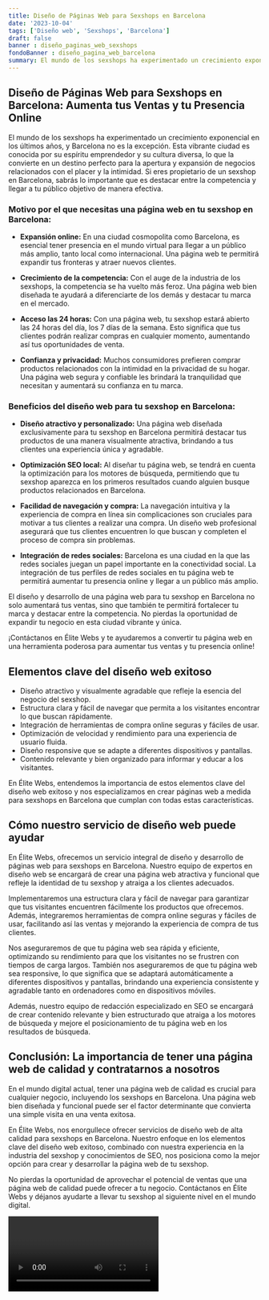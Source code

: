 ```yaml
---
title: Diseño de Páginas Web para Sexshops en Barcelona
date: '2023-10-04'
tags: ['Diseño web', 'Sexshops', 'Barcelona']
draft: false
banner : diseño_paginas_web_sexshops
fondoBanner : diseño_pagina_web_barcelona
summary: El mundo de los sexshops ha experimentado un crecimiento exponencial en los últimos años, y Barcelona no es la excepción. Esta vibrante ciudad es conocida por su espíritu emprendedor y su cultura diversa, lo que la convierte en un destino perfecto para la apertura y expansión de negocios relacionados con el placer y la intimidad. Si eres propietario de un sexshop en Barcelona, sabrás lo importante que es destacar entre la competencia y llegar a tu público objetivo de manera efectiva.
---
```


## Diseño de Páginas Web para Sexshops en Barcelona: Aumenta tus Ventas y tu Presencia Online

El mundo de los sexshops ha experimentado un crecimiento exponencial en los últimos años, y Barcelona no es la excepción. Esta vibrante ciudad es conocida por su espíritu emprendedor y su cultura diversa, lo que la convierte en un destino perfecto para la apertura y expansión de negocios relacionados con el placer y la intimidad. Si eres propietario de un sexshop en Barcelona, sabrás lo importante que es destacar entre la competencia y llegar a tu público objetivo de manera efectiva.

### Motivo por el que necesitas una página web en tu sexshop en Barcelona:

- **Expansión online:** En una ciudad cosmopolita como Barcelona, es esencial tener presencia en el mundo virtual para llegar a un público más amplio, tanto local como internacional. Una página web te permitirá expandir tus fronteras y atraer nuevos clientes.

- **Crecimiento de la competencia:** Con el auge de la industria de los sexshops, la competencia se ha vuelto más feroz. Una página web bien diseñada te ayudará a diferenciarte de los demás y destacar tu marca en el mercado.

- **Acceso las 24 horas:** Con una página web, tu sexshop estará abierto las 24 horas del día, los 7 días de la semana. Esto significa que tus clientes podrán realizar compras en cualquier momento, aumentando así tus oportunidades de venta.

- **Confianza y privacidad:** Muchos consumidores prefieren comprar productos relacionados con la intimidad en la privacidad de su hogar. Una página web segura y confiable les brindará la tranquilidad que necesitan y aumentará su confianza en tu marca.

### Beneficios del diseño web para tu sexshop en Barcelona:

- **Diseño atractivo y personalizado:** Una página web diseñada exclusivamente para tu sexshop en Barcelona permitirá destacar tus productos de una manera visualmente atractiva, brindando a tus clientes una experiencia única y agradable.

- **Optimización SEO local:** Al diseñar tu página web, se tendrá en cuenta la optimización para los motores de búsqueda, permitiendo que tu sexshop aparezca en los primeros resultados cuando alguien busque productos relacionados en Barcelona.

- **Facilidad de navegación y compra:** La navegación intuitiva y la experiencia de compra en línea sin complicaciones son cruciales para motivar a tus clientes a realizar una compra. Un diseño web profesional asegurará que tus clientes encuentren lo que buscan y completen el proceso de compra sin problemas.

- **Integración de redes sociales:** Barcelona es una ciudad en la que las redes sociales juegan un papel importante en la conectividad social. La integración de tus perfiles de redes sociales en tu página web te permitirá aumentar tu presencia online y llegar a un público más amplio.

El diseño y desarrollo de una página web para tu sexshop en Barcelona no solo aumentará tus ventas, sino que también te permitirá fortalecer tu marca y destacar entre la competencia. No pierdas la oportunidad de expandir tu negocio en esta ciudad vibrante y única.

¡Contáctanos en Élite Webs y te ayudaremos a convertir tu página web en una herramienta poderosa para aumentar tus ventas y tu presencia online!

<GifSeo />

<Cta />

## Elementos clave del diseño web exitoso

- Diseño atractivo y visualmente agradable que refleje la esencia del negocio del sexshop.
- Estructura clara y fácil de navegar que permita a los visitantes encontrar lo que buscan rápidamente.
- Integración de herramientas de compra online seguras y fáciles de usar.
- Optimización de velocidad y rendimiento para una experiencia de usuario fluida.
- Diseño responsive que se adapte a diferentes dispositivos y pantallas.
- Contenido relevante y bien organizado para informar y educar a los visitantes.

En Élite Webs, entendemos la importancia de estos elementos clave del diseño web exitoso y nos especializamos en crear páginas web a medida para sexshops en Barcelona que cumplan con todas estas características.

## Cómo nuestro servicio de diseño web puede ayudar

En Élite Webs, ofrecemos un servicio integral de diseño y desarrollo de páginas web para sexshops en Barcelona. Nuestro equipo de expertos en diseño web se encargará de crear una página web atractiva y funcional que refleje la identidad de tu sexshop y atraiga a los clientes adecuados.

Implementaremos una estructura clara y fácil de navegar para garantizar que tus visitantes encuentren fácilmente los productos que ofrecemos. Además, integraremos herramientas de compra online seguras y fáciles de usar, facilitando así las ventas y mejorando la experiencia de compra de tus clientes.

Nos aseguraremos de que tu página web sea rápida y eficiente, optimizando su rendimiento para que los visitantes no se frustren con tiempos de carga largos. También nos aseguraremos de que tu página web sea responsive, lo que significa que se adaptará automáticamente a diferentes dispositivos y pantallas, brindando una experiencia consistente y agradable tanto en ordenadores como en dispositivos móviles.

Además, nuestro equipo de redacción especializado en SEO se encargará de crear contenido relevante y bien estructurado que atraiga a los motores de búsqueda y mejore el posicionamiento de tu página web en los resultados de búsqueda.

## Conclusión: La importancia de tener una página web de calidad y contratarnos a nosotros

En el mundo digital actual, tener una página web de calidad es crucial para cualquier negocio, incluyendo los sexshops en Barcelona. Una página web bien diseñada y funcional puede ser el factor determinante que convierta una simple visita en una venta exitosa.

En Élite Webs, nos enorgullece ofrecer servicios de diseño web de alta calidad para sexshops en Barcelona. Nuestro enfoque en los elementos clave del diseño web exitoso, combinado con nuestra experiencia en la industria del sexshop y conocimientos de SEO, nos posiciona como la mejor opción para crear y desarrollar la página web de tu sexshop.

No pierdas la oportunidad de aprovechar el potencial de ventas que una página web de calidad puede ofrecer a tu negocio. Contáctanos en Élite Webs y déjanos ayudarte a llevar tu sexshop al siguiente nivel en el mundo digital.

<Video />

<CtaBot job='Sexshops' city='Barcelona'/>

<Gmaps query='Barcelona+españa+maps' />